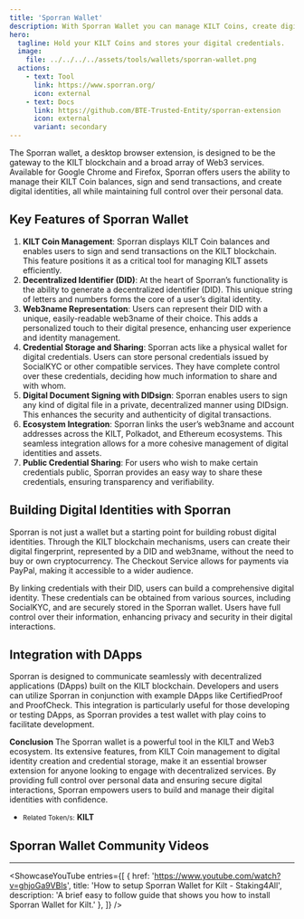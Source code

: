 ```yaml
---
title: 'Sporran Wallet'
description: With Sporran Wallet you can manage KILT Coins, create digital identities, and sign documents securely with this browser extension
hero:
  tagline: Hold your KILT Coins and stores your digital credentials.
  image: 
    file: ../../../../assets/tools/wallets/sporran-wallet.png
  actions:
    - text: Tool
      link: https://www.sporran.org/
      icon: external
    - text: Docs
      link: https://github.com/BTE-Trusted-Entity/sporran-extension
      icon: external
      variant: secondary
---
```



The Sporran wallet, a desktop browser extension, is designed to be the gateway to the KILT blockchain and a broad array of Web3 services. Available for Google Chrome and Firefox, Sporran offers users the ability to manage their KILT Coin balances, sign and send transactions, and create digital identities, all while maintaining full control over their personal data.

## Key Features of Sporran Wallet
1. **KILT Coin Management**: Sporran displays KILT Coin balances and enables users to sign and send transactions on the KILT blockchain. This feature positions it as a critical tool for managing KILT assets efficiently.
2. **Decentralized Identifier (DID)**: At the heart of Sporran’s functionality is the ability to generate a decentralized identifier (DID). This unique string of letters and numbers forms the core of a user’s digital identity.
3. **Web3name Representation**: Users can represent their DID with a unique, easily-readable web3name of their choice. This adds a personalized touch to their digital presence, enhancing user experience and identity management.
4. **Credential Storage and Sharing**: Sporran acts like a physical wallet for digital credentials. Users can store personal credentials issued by SocialKYC or other compatible services. They have complete control over these credentials, deciding how much information to share and with whom.
5. **Digital Document Signing with DIDsign**: Sporran enables users to sign any kind of digital file in a private, decentralized manner using DIDsign. This enhances the security and authenticity of digital transactions.
6. **Ecosystem Integration**: Sporran links the user’s web3name and account addresses across the KILT, Polkadot, and Ethereum ecosystems. This seamless integration allows for a more cohesive management of digital identities and assets.
7. **Public Credential Sharing**: For users who wish to make certain credentials public, Sporran provides an easy way to share these credentials, ensuring transparency and verifiability.

## Building Digital Identities with Sporran
Sporran is not just a wallet but a starting point for building robust digital identities. Through the KILT blockchain mechanisms, users can create their digital fingerprint, represented by a DID and web3name, without the need to buy or own cryptocurrency. The Checkout Service allows for payments via PayPal, making it accessible to a wider audience.

By linking credentials with their DID, users can build a comprehensive digital identity. These credentials can be obtained from various sources, including SocialKYC, and are securely stored in the Sporran wallet. Users have full control over their information, enhancing privacy and security in their digital interactions.

## Integration with DApps
Sporran is designed to communicate seamlessly with decentralized applications (DApps) built on the KILT blockchain. Developers and users can utilize Sporran in conjunction with example DApps like CertifiedProof and ProofCheck. This integration is particularly useful for those developing or testing DApps, as Sporran provides a test wallet with play coins to facilitate development.

**Conclusion**
The Sporran wallet is a powerful tool in the KILT and Web3 ecosystem. Its extensive features, from KILT Coin management to digital identity creation and credential storage, make it an essential browser extension for anyone looking to engage with decentralized services. By providing full control over personal data and ensuring secure digital interactions, Sporran empowers users to build and manage their digital identities with confidence.
- <small>Related Token/s:</small> **KILT**


## Sporran Wallet Community Videos
------------
<ShowcaseYouTube
  entries={[
        {
      href: 'https://www.youtube.com/watch?v=ghjoGa9VBls',
      title: 'How to setup Sporran Wallet for Kilt - Staking4All',
      description: 'A brief easy to follow guide that shows you how to install Sporran Wallet for Kilt.'
    },
  ]} />
